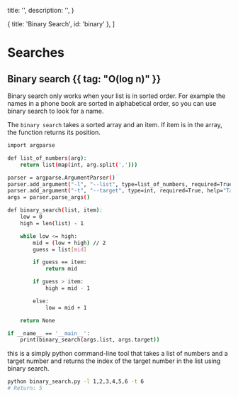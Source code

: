 

  title: '',
  description: '',
}

  { title: 'Binary Search', id: 'binary' },
]

<HeroPattern />

# Searches

## Binary search {{ tag: "O(log n)" }}

<Note>
    Binary search only works when your list is in sorted order. For example the names in a phone book are sorted in alphabetical order, so you can use binary search to look for a name.
</Note>

The `binary search` takes a sorted array and an item. If item is in the array, the function returns its position.


```bash {{ title: 'Python3', language: 'python' }}
import argparse

def list_of_numbers(arg):
    return list(map(int, arg.split(',')))

parser = argparse.ArgumentParser()
parser.add_argument("-l", "--list", type=list_of_numbers, required=True, help="Array of numbers")
parser.add_argument("-t", "--target", type=int, required=True, help="Target number")
args = parser.parse_args()

def binary_search(list, item):
    low = 0
    high = len(list) - 1

    while low <= high:
        mid = (low + high) // 2
        guess = list[mid]

        if guess == item:
            return mid

        if guess > item:
            high = mid - 1

        else:
            low = mid + 1

    return None

if __name__ == '__main__':
    print(binary_search(args.list, args.target))
```

this is a simply python command-line tool that takes a list of numbers and a target number and returns the index of the target number in the list using binary search.

```bash {{ title: 'Example', language: 'python' }}
python binary_search.py -l 1,2,3,4,5,6 -t 6
# Return: 5
```
